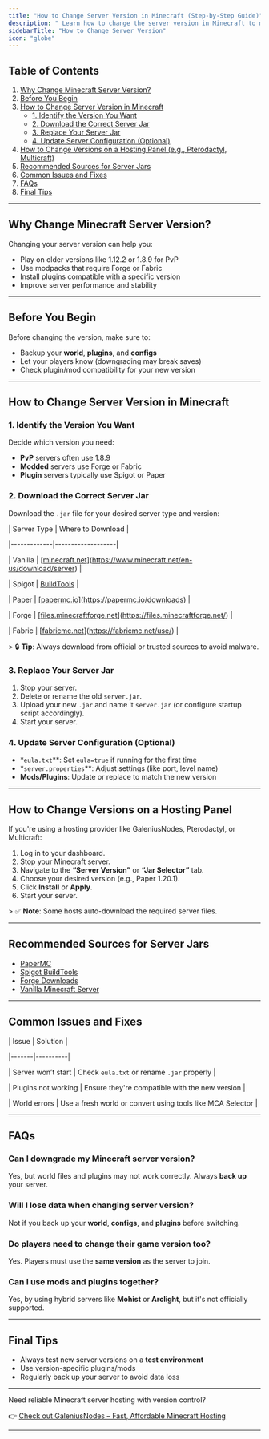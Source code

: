 ```yaml
---
title: "How to Change Server Version in Minecraft (Step-by-Step Guide)"
description: " Learn how to change the server version in Minecraft to match your preferred game version. Step-by-step guide for Java Edition, with tips for Spigot, Paper, Forge, and more. Changing your Minecraft server version lets you run mods, plugins, or just play with friends using a different game version. This guide shows you how to switch server versions for Java Edition with Spigot, Paper, Vanilla, Forge, and Fabric servers."
sidebarTitle: "How to Change Server Version"
icon: "globe"
---
```


## Table of Contents

1. [Why Change Minecraft Server Version?](#why-change-minecraft-server-version)
2. [Before You Begin](#before-you-begin)
3. [How to Change Server Version in Minecraft](#how-to-change-server-version-in-minecraft)
   - [1. Identify the Version You Want](#1-identify-the-version-you-want)
   - [2. Download the Correct Server Jar](#2-download-the-correct-server-jar)
   - [3. Replace Your Server Jar](#3-replace-your-server-jar)
   - [4. Update Server Configuration (Optional)](#4-update-server-configuration-optional)
4. [How to Change Versions on a Hosting Panel (e.g., Pterodactyl, Multicraft)](#how-to-change-versions-on-a-hosting-panel)
5. [Recommended Sources for Server Jars](#recommended-sources-for-server-jars)
6. [Common Issues and Fixes](#common-issues-and-fixes)
7. [FAQs](#faqs)
8. [Final Tips](#final-tips)

---

## Why Change Minecraft Server Version?

Changing your server version can help you:

- Play on older versions like 1.12.2 or 1.8.9 for PvP
- Use modpacks that require Forge or Fabric
- Install plugins compatible with a specific version
- Improve server performance and stability

---

## Before You Begin

Before changing the version, make sure to:

- Backup your **world**, **plugins**, and **configs**
- Let your players know (downgrading may break saves)
- Check plugin/mod compatibility for your new version

---

## How to Change Server Version in Minecraft

### 1. Identify the Version You Want

Decide which version you need:

- **PvP** servers often use 1.8.9
- **Modded** servers use Forge or Fabric
- **Plugin** servers typically use Spigot or Paper

### 2. Download the Correct Server Jar

Download the `.jar` file for your desired server type and version:

| Server Type | Where to Download |

|-------------|-------------------|

| Vanilla     | [[minecraft.net](http://minecraft.net)](https://www.minecraft.net/en-us/download/server) |

| Spigot      | [BuildTools](https://www.spigotmc.org/wiki/buildtools/) |

| Paper       | [[papermc.io](http://papermc.io)](https://papermc.io/downloads) |

| Forge       | [[files.minecraftforge.net](http://files.minecraftforge.net)](https://files.minecraftforge.net/) |

| Fabric      | [[fabricmc.net](http://fabricmc.net)](https://fabricmc.net/use/) |

\> 🔒 **Tip**: Always download from official or trusted sources to avoid malware.

### 3. Replace Your Server Jar

1. Stop your server.
2. Delete or rename the old `server.jar`.
3. Upload your new `.jar` and name it `server.jar` (or configure startup script accordingly).
4. Start your server.

### 4. Update Server Configuration (Optional)

- \*`eula.txt`\*\*: Set `eula=true` if running for the first time
- \*`server.properties`\*\*: Adjust settings (like port, level name)
- **Mods/Plugins**: Update or replace to match the new version

---

## How to Change Versions on a Hosting Panel

If you're using a hosting provider like GaleniusNodes, Pterodactyl, or Multicraft:

1. Log in to your dashboard.
2. Stop your Minecraft server.
3. Navigate to the **“Server Version”** or **“Jar Selector”** tab.
4. Choose your desired version (e.g., Paper 1.20.1).
5. Click **Install** or **Apply**.
6. Start your server.

\> ✅ **Note**: Some hosts auto-download the required server files.

---

## Recommended Sources for Server Jars

- [PaperMC](https://papermc.io/downloads)
- [Spigot BuildTools](https://www.spigotmc.org/wiki/buildtools/)
- [Forge Downloads](https://files.minecraftforge.net/)
- [Vanilla Minecraft Server](https://www.minecraft.net/en-us/download/server)

---

## Common Issues and Fixes

| Issue | Solution |

|-------|----------|

| Server won’t start | Check `eula.txt` or rename `.jar` properly |

| Plugins not working | Ensure they're compatible with the new version |

| World errors | Use a fresh world or convert using tools like MCA Selector |

---

## FAQs

### Can I downgrade my Minecraft server version?

Yes, but world files and plugins may not work correctly. Always **back up** your server.

### Will I lose data when changing server version?

Not if you back up your **world**, **configs**, and **plugins** before switching.

### Do players need to change their game version too?

Yes. Players must use the **same version** as the server to join.

### Can I use mods and plugins together?

Yes, by using hybrid servers like **Mohist** or **Arclight**, but it's not officially supported.

---

## Final Tips

- Always test new server versions on a **test environment**
- Use version-specific plugins/mods
- Regularly back up your server to avoid data loss

---

Need reliable Minecraft server hosting with version control?

👉 [Check out GaleniusNodes – Fast, Affordable Minecraft Hosting](https://galeniusnodes.com)

---